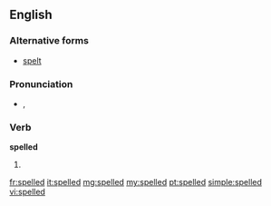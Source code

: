 ==English==

===Alternative forms===
* [[spelt]] {{qualifier|British}}

===Pronunciation===
* {{IPA|/ˈspɛld/}}, {{X-SAMPA|/"spEld/}}

===Verb===
'''spelled'''

# {{qualifier|North America}} {{past of|spell}}

[[fr:spelled]]
[[it:spelled]]
[[mg:spelled]]
[[my:spelled]]
[[pt:spelled]]
[[simple:spelled]]
[[vi:spelled]]